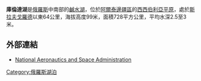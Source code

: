 {{Infobox lake
 | lake_name = 庫倫達湖<br>Кулундинское озеро
 | image_lake = Kulundinskoye.jpg
 | caption_lake = 自太空拍攝庫倫達湖(1989年8月)
 | image_bathymetry = 
 | caption_bathymetry = 
 | location = [[西西伯利亞平原|西西伯利亞平原]]
 | coords = {{coord|53|0|N|79|30|E|type:waterbody_region:RU|display=inline,title}}
 | type = 
 | inflow = 
 | outflow = 
 | catchment = 
 | basin_countries = {{RUS}}
 | length = 
 | width = 
 | area = 
 | depth = 
 | max-depth = 
 | volume = 
 | residence_time = 
 | shore = 
 | elevation = 
 | islands = 
 | cities = 
}}

'''庫倫達湖'''是[[俄羅斯|俄羅斯]]中南部的[[鹹水湖|鹹水湖]]，位於[[阿爾泰邊疆區|阿爾泰邊疆區]]的[[西西伯利亞平原|西西伯利亞平原]]，處於[[斯拉夫戈羅德|斯拉夫戈羅德]]以東64公里，海拔高度99米，面積728平方公里，平均水深2.5至3米。


==外部連結==
* [http://www.nasa.gov National Aeronautics and Space Administration] {{Wayback|url=http://www.nasa.gov/ |date=20031223151214 }}

[[Category:俄羅斯湖泊|Category:俄羅斯湖泊]]

{{Russia-geo-stub}}